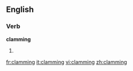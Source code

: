 ==English==

===Verb===
'''clamming'''
# {{present participle of|clam}}

[[fr:clamming]]
[[it:clamming]]
[[vi:clamming]]
[[zh:clamming]]